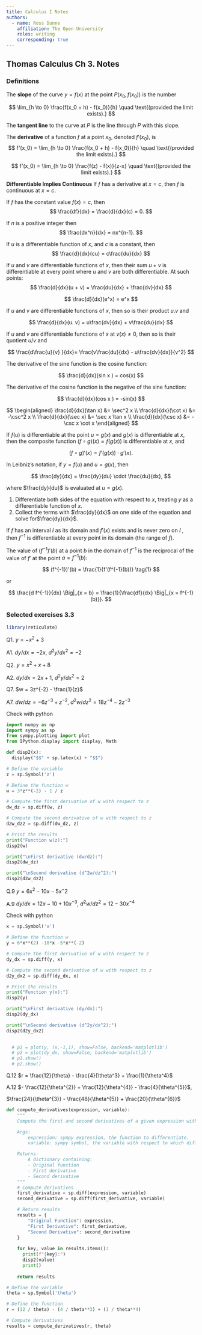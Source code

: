 ```yaml
---
title: Calculus I Notes
authors:
  - name: Ross Dunne
    affiliation: The Open University
    roles: writing
    corresponding: true
---
```


## Thomas Calculus Ch 3. Notes

### Definitions

:::{.callout-note title="Definition 1: Slope"}
The **slope** of the curve $y = f(x)$ at the point $P(x_0, f(x_0))$ is the number

$$
\lim_{h \to 0} \frac{f(x_0 + h) - f(x_0)}{h} \quad \text{(provided the limit exists).}
$$

The **tangent line** to the curve at $P$ is the line through $P$ with this slope.
:::

::: {.callout-note title="Definition 2: Derivative"}
The **derivative** of a function $f$ at a point $x_0$, denoted $f'(x_0)$, is 
$$
f'(x_0) = \lim_{h \to 0} \frac{f(x_0 + h) - f(x_0)}{h} \quad \text{(provided the limit exists).}
$$
:::

::: {.callout-note title="Definition 3: Alternative Derivative"}
$$
f'(x_0) = \lim_{h \to 0} \frac{f(z) - f(x)}{z-x} \quad \text{(provided the limit exists).}
$$
:::

::: {.callout-note title="Definition 4: Theorem 1"}
**Differentiable Implies Continuous** If $f$ has a derivative at $x = c$, then $f$ is continuous at $x = c$.
:::

::: {.callout-note title="Definition 5: Derivative of a Constant Function "}
If $f$ has the constant value $f (x)= c$, then 
$$
\frac{df}{dx} = \frac{d}{dx}(c) = 0.
$$
:::

::: {.callout-note title="Definition 6: Derivative of a positive integer power"}
If $n$ is a positive integer then 
$$
\frac{dx^n}{dx} = nx^{n-1}.
$$
:::

::: {.callout-note title="Definition 7: Derivative constant multiple rule"}
If $u$ is a differentiable function of $x$, and $c$ is a constant, then 
$$
\frac{d}{dx}(cu) = c\frac{du}{dx}
$$
:::

::: {.callout-note title="Definition 8: Derivative sum rule"}
If $u$ and $v$ are differentiable functions of $x$, then their sum $u + v$ is differentiable at every point where $u$ and $v$ are both differentiable. At such points: 
$$
\frac{d}{dx}(u + v) = \frac{du}{dx} + \frac{dv}{dx}
$$
:::

::: {.callout-note title="Definition 9: Derivative of e"}
$$
\frac{d}{dx}(e^x) = e^x
$$
:::

::: {.callout-note title="Definition 10: Derivative product rule"}
If $u$ and $v$ are differentiable functions of $x$, then so is their product $u . v$ and

$$
\frac{d}{dx}(u. v) = u\frac{dv}{dx} + v\frac{du}{dx}
$$
:::

::: {.callout-important title="Definition 11: Derivative quotient rule"}
If $u$ and $v$ are differentiable functions of $x$ at $v(x)\neq0$, then so is their quotient $u/v$ and

$$
\frac{d\frac{u}{v} }{dx}= \frac{v\frac{du}{dx} - u\frac{dv}{dx}}{v^2}
$$
:::

::: {.callout-important title="Definition 12: Derivative sin rule"}
The derivative of the sine function is the cosine function: 

$$
\frac{d}{dx}(sin x ) = cos(x)
$$
:::

::: {.callout-important title="Definition 13: Derivative cosine rule"}
The derivative of the cosine function is the negative of the sine function: 

$$
\frac{d}{dx}(cos x ) = -sin(x)
$$
:::

::: {.callout-important title="Definition 14: Other important trig rules"}
$$
\begin{aligned}
\frac{d}{dx}(\tan x) &= \sec^2 x \\
\frac{d}{dx}(\cot x) &= -\csc^2 x \\
\frac{d}{dx}(\sec x) &= \sec x \tan x \\
\frac{d}{dx}(\csc x) &= -\csc x \cot x
\end{aligned}
$$
:::

::: {.callout-important title="Definition 15: The chain rule"}
If $f(u)$ is differentiable at the point $u = g(x)$ and $g(x)$ is differentiable at $x$, then the composite function $(f \circ g)(x) = f(g(x))$ is differentiable at $x$, and

$$
(f \circ g)'(x) = f'(g(x)) \cdot g'(x).
$$

In Leibniz's notation, if $y = f(u)$ and $u = g(x)$, then

$$
\frac{dy}{dx} = \frac{dy}{du} \cdot \frac{du}{dx},
$$

where $\frac{dy}{du}$ is evaluated at $u = g(x)$.
:::

::: {.callout-important title="Definition 16: Implicit differentiation"}
1.  Differentiate both sides of the equation with respect to $x$, treating $y$ as a differentiable function of $x$.
2.  Collect the terms with $\frac{dy}{dx}$ on one side of the equation and solve for$\frac{dy}{dx}$.
:::

::: {.callout-important title="Definition 17: Dervite rule for inverses"}
If $f$ has an interval $I$ as its domain and $f'(x)$ exists and is never zero on $I$ , then $f^{-1}$ is differentiable at every point in its domain (the range of $f$).

The value of $(f^{-1})'(b)$ at a point $b$ in the domain of $f^{-1}$ is the reciprocal of the value of $f'$ at the point $a = f^{-1}(b)$:

$$
(f^{-1})'(b) = \frac{1}{f'(f^{-1}(b))} \tag{1}
$$

or

$$
\frac{d f^{-1}}{dx} \Big|_{x = b} = \frac{1}{\frac{df}{dx} \Big|_{x = f^{-1}(b)}}.
$$
:::

### Selected exercises 3.3

```r
library(reticulate)
```


Q1. $y = -x^2 + 3$

A1. $dy/dx = -2x$, $d^2y/dx^2 = -2$

Q2. $y = x^2 + x + 8$

A2. $dy/dx = 2x + 1$, $d^2y/dx^2 = 2$

Q7. $w = 3z^{-2} - \frac{1}{z}$

A7. $dw/dz = -6z^{-3}+z^{-2}$, $d^2w/dz^2 = 18z^{-4}-2z^{-3}$

Check with python

```python

import numpy as np
import sympy as sp
from sympy.plotting import plot
from IPython.display import display, Math

def disp2(x):
  display("$$" + sp.latex(x) + "$$")

# Define the variable
z = sp.Symbol('z')

# Define the function w
w = 3*z**(-2) - 1 / z

# Compute the first derivative of w with respect to z
dw_dz = sp.diff(w, z)

# Compute the second derivative of w with respect to z
d2w_dz2 = sp.diff(dw_dz, z)

# Print the results
print("Function w(z):")
disp2(w)

print("\nFirst derivative (dw/dz):")
disp2(dw_dz)

print("\nSecond derivative (d^2w/dz^2):")
disp2(d2w_dz2)

```

Q.9 $y=6x^2-10x-5x^-2$

A.9 $dy/dx = 12x - 10 +10x^{-3}$, $d^2w/dz^2 = 12-30x^{-4}$

Check with python

```python
x = sp.Symbol('x')

# Define the function w
y = 6*x**(2) -10*x -5*x**(-2)

# Compute the first derivative of w with respect to z
dy_dx = sp.diff(y, x)

# Compute the second derivative of w with respect to z
d2y_dx2 = sp.diff(dy_dx, x)

# Print the results
print("Function y(x):")
disp2(y)

print("\nFirst derivative (dy/dx):")
disp2(dy_dx)

print("\nSecond derivative (d^2y/dx^2):")
disp2(d2y_dx2)

  
  # p1 = plot(y, (x,-1,1), show=False, backend='matplotlib')
  # p2 = plot(dy_dx, show=False, backend='matplotlib')
  # p1.show()
  # p2.show()
```


Q.12 $r = \frac{12}{\theta} - \frac{4}{\theta^3} + \frac{1}{\theta^4}$

A.12 $- \frac{12}{\theta^{2}} + \frac{12}{\theta^{4}} - \frac{4}{\theta^{5}}$,

$\frac{24}{\theta^{3}} - \frac{48}{\theta^{5}} + \frac{20}{\theta^{6}}$


```python
def compute_derivatives(expression, variable):
    """
    Compute the first and second derivatives of a given expression with respect to a variable.

    Args:
        expression: sympy expression, the function to differentiate.
        variable: sympy symbol, the variable with respect to which differentiation is performed.

    Returns:
        A dictionary containing:
        - Original function
        - First derivative
        - Second derivative
    """
    # Compute derivatives
    first_derivative = sp.diff(expression, variable)
    second_derivative = sp.diff(first_derivative, variable)

    # Return results
    results = {
        "Original Function": expression,
        "First Derivative": first_derivative,
        "Second Derivative": second_derivative
    }
    
    for key, value in results.items():
      print(f"{key}:")
      disp2(value)
      print()
    
    return results
```

```python
# Define the variable
theta = sp.Symbol('theta')

# Define the function
r = (12 / theta) - (4 / theta**3) + (1 / theta**4)

# Compute derivatives
results = compute_derivatives(r, theta)    
    
```




